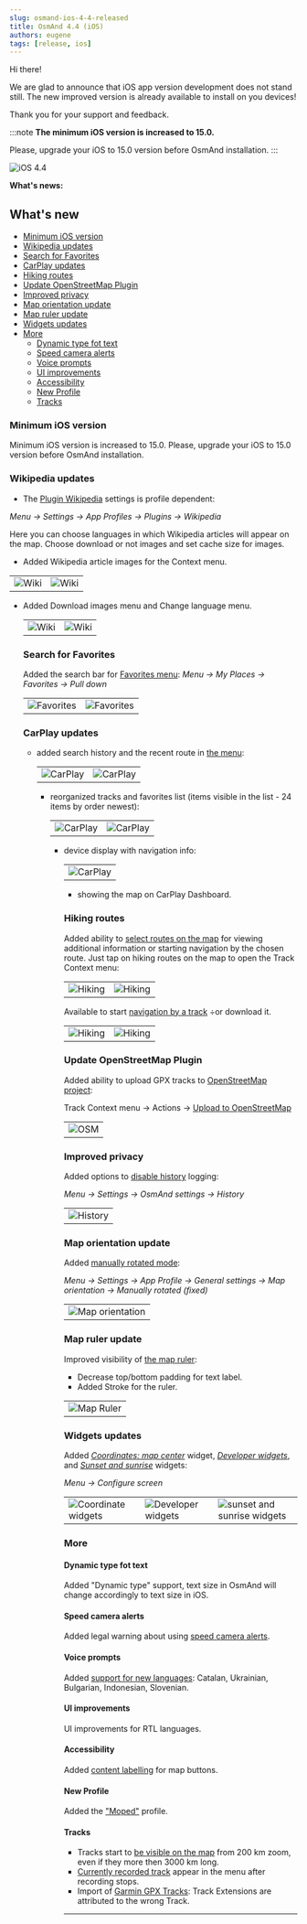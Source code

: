 ```yaml
---
slug: osmand-ios-4-4-released
title: OsmAnd 4.4 (iOS)
authors: eugene
tags: [release, ios]
---
```



Hi there!  

We are glad to announce that iOS app version development does not stand still. The new improved version is already available to install on you devices!

Thank you for your support and feedback.

:::note
**The minimum iOS version is increased to 15.0.**

Please, upgrade your iOS to 15.0 version before OsmAnd installation.
:::

![iOS 4.4](./ios_4_4.png)

<!--truncate-->

**What's news:**

## What's new

*  [Minimum iOS version](#minimum-ios-version)
*  [Wikipedia updates](#wikipedia-updates)
*  [Search for Favorites](#search-for-favorites)
*  [CarPlay updates](#carplay-updates)
*  [Hiking routes](#hiking-routes)
*  [Update OpenStreetMap Plugin](#update-openstreetmap-plugin)
*  [Improved privacy](#improved-privacy)
*  [Map orientation update](#map-orientation-update)
*  [Map ruler update](#map-ruler-update)
*  [Widgets updates](#widgets-updates)
*  [More](#more)
    *  [Dynamic type fot text](#dynamic-type-fot-text)
    *  [Speed camera alerts](#speed-camera-alerts)
    *  [Voice prompts](#voice-prompts)
    *  [UI improvements](#ui-improvements)
    *  [Accessibility](#accessibility)
    *  [New Profile](#new-profile)
    *  [Tracks](#tracks)


### Minimum iOS version

Minimum iOS version is increased to 15.0. Please, upgrade your iOS to 15.0 version before OsmAnd installation.

### Wikipedia updates

 - The [Plugin Wikipedia](https://osmand.net/docs/user/plugins/wikipedia) settings is profile dependent:

  _Menu → Settings → App Profiles → Plugins → Wikipedia_

  Here you can choose languages in which Wikipedia articles will appear on the map. Choose download or not images and set cache size for images.

- Added Wikipedia article images for the Context menu.
  
 <table class="blogimage">
   <tr>
    <td><img src={require('@site/blog/2023-04-05-ios-4-4/wiki_ios.png').default} alt="Wiki"/></td>
    <td><img src={require('@site/blog/2023-04-05-ios-4-4/wiki_ios_1.png').default} alt="Wiki"/></td>
    </tr>
 </table> 
 
- Added Download images menu and Change language menu.

  <table class="blogimage">
   <tr>
    <td><img src={require('@site/blog/2023-04-05-ios-4-4/wiki_ios_2.png').default} alt="Wiki"/></td>
    <td><img src={require('@site/blog/2023-04-05-ios-4-4/wiki_ios_3.png').default} alt="Wiki"/></td>
    </tr>
 </table> 

### Search for Favorites

Added the search bar for [Favorites menu](https://osmand.net/docs/user/personal/favorites): _Menu → My Places → Favorites → Pull down_

  <table class="blogimage">
   <tr>
    <td><img src={require('@site/blog/2023-04-05-ios-4-4/favorites_search.png').default} alt="Favorites"/></td>
    <td><img src={require('@site/blog/2023-04-05-ios-4-4/favorites_search_1.png').default} alt="Favorites"/></td>
    </tr>
 </table> 


### CarPlay updates

- added search history and the recent route in [the menu](https://osmand.net/docs/user/navigation/car-play):

  <table class="blogimage">
   <tr>
    <td><img src={require('@site/blog/2023-04-05-ios-4-4/car_play.png').default} alt="CarPlay"/></td>
    <td><img src={require('@site/blog/2023-04-05-ios-4-4/car_play_1.png').default} alt="CarPlay"/></td>
    </tr>
 </table> 

- reorganized tracks and favorites list (items visible in the list - 24 items by order newest):

  <table class="blogimage">
   <tr>
    <td><img src={require('@site/blog/2023-04-05-ios-4-4/car_play_2.png').default} alt="CarPlay"/></td>
    <td><img src={require('@site/blog/2023-04-05-ios-4-4/car_play_3.png').default} alt="CarPlay"/></td>
    </tr>
 </table> 

- device display with navigation info:

  <table class="blogimage">
   <tr>
    <td><img src={require('@site/blog/2023-04-05-ios-4-4/car_play_4.png').default} alt="CarPlay"/></td>
    </tr>
 </table> 


- showing the map on CarPlay Dashboard.


### Hiking routes

Added ability to [select routes on the map](https://osmand.net/docs/user/map/vector-maps#routes) for viewing additional information or starting navigation by the chosen route. Just tap on hiking routes on the map to open the Track Context menu:

  <table class="blogimage">
   <tr>
    <td><img src={require('@site/blog/2023-04-05-ios-4-4/hiking.png').default} alt="Hiking"/></td>
    <td><img src={require('@site/blog/2023-04-05-ios-4-4/hiking_1.png').default} alt="Hiking"/></td>
    </tr>
  </table> 

Available to start [navigation by a track](https://osmand.net/docs/user/navigation/gpx-navigation) ÷or download it.

  <table class="blogimage">
   <tr>
    <td><img src={require('@site/blog/2023-04-05-ios-4-4/hiking_2.png').default} alt="Hiking"/></td>
    <td><img src={require('@site/blog/2023-04-05-ios-4-4/hiking_3.png').default} alt="Hiking"/></td>
    </tr>
  </table> 


### Update OpenStreetMap Plugin

Added ability to upload GPX tracks to [OpenStreetMap project](https://www.openstreetmap.org/traces):

Track Context menu → Actions → [Upload to OpenStreetMap](https://osmand.net/docs/user/map/track-context-menu#options)

  <table class="blogimage">
   <tr>
    <td><img src={require('@site/blog/2023-04-05-ios-4-4/openstreetmap.png').default} alt="OSM"/></td>
    </tr>
  </table> 

### Improved privacy

Added options to [disable history](https://osmand.net/docs/user/personal/global-settings#history-1) logging:

_Menu → Settings → OsmAnd settings → History_


  <table class="blogimage">
   <tr>
    <td><img src={require('@site/blog/2023-04-05-ios-4-4/history.png').default} alt="History"/></td>
    </tr>
  </table> 


### Map orientation update

Added [manually rotated mode](https://osmand.net/docs/user/map/interact-with-map#map-orientation-modes):

_Menu → Settings → App Profile → General settings → Map orientation → Manually rotated (fixed)_

  <table class="blogimage">
   <tr>
    <td><img src={require('@site/blog/2023-04-05-ios-4-4/map_orient.png').default} alt="Map orientation"/></td>
    </tr>
  </table> 


### Map ruler update

Improved visibility of [the map ruler](https://osmand.net/docs/user/widgets/radius-ruler#ruler):

 - Decrease top/bottom padding for text label.
 - Added Stroke for the ruler.

  <table class="blogimage">
   <tr>
    <td><img src={require('@site/blog/2023-04-05-ios-4-4/map_ruler.png').default} alt="Map Ruler"/></td>
    </tr>
  </table> 


### Widgets updates

Added [_Coordinates: map center_](https://osmand.net/docs/user/widgets/info-widgets#coordinates-widget) widget, [_Developer widgets_](https://osmand.net/docs/user/widgets/info-widgets#-developer-widgets), and [_Sunset and sunrise_](https://osmand.net/docs/user/widgets/info-widgets#sunset-and-sunrise-widgets) widgets:

_Menu → Configure screen_


  <table class="blogimage">
   <tr>
    <td><img src={require('@site/blog/2023-04-05-ios-4-4/widget_cc.png').default} alt="Coordinate widgets"/></td>
    <td><img src={require('@site/blog/2023-04-05-ios-4-4/widget_d.png').default} alt="Developer widgets"/></td>
    <td><img src={require('@site/blog/2023-04-05-ios-4-4/widget_ss.png').default} alt="sunset and sunrise widgets"/></td>
    </tr>
  </table> 


### More

#### Dynamic type fot text

Added "Dynamic type" support, text size in OsmAnd will change accordingly to text size in iOS.

#### Speed camera alerts

Added legal warning about using [speed camera alerts](https://osmand.net/docs/user/navigation/map-during-navigation).

#### Voice prompts

Added [support for new languages](https://osmand.net/docs/user/navigation/guidance/voice-navigation): Catalan, Ukrainian, Bulgarian, Indonesian, Slovenian.

#### UI improvements

UI improvements for RTL languages.

#### Accessibility

Added [content labelling](https://developer.apple.com/library/archive/documentation/Accessibility/Conceptual/AccessibilityMacOSX/OSXAXTestingApps.html) for map buttons.

#### New Profile

Added the ["Moped"](https://osmand.net/docs/user/navigation/routing/moped-routing) profile.

#### Tracks

- Tracks start to [be visible on the map](https://github.com/osmandapp/OsmAnd-Issues/issues/1167) from 200 km zoom, even if they more then 3000 km long.
- [Currently recorded track](https://github.com/osmandapp/OsmAnd-Issues/issues/1601) appear in the menu after recording stops.
- Import of [Garmin GPX Tracks](https://github.com/osmandapp/OsmAnd-iOS/issues/2640): Track Extensions are attributed to the wrong Track.


_________________________________________________

<LinksSocial/>
<LinksTelegram/>
<AppleStore/>